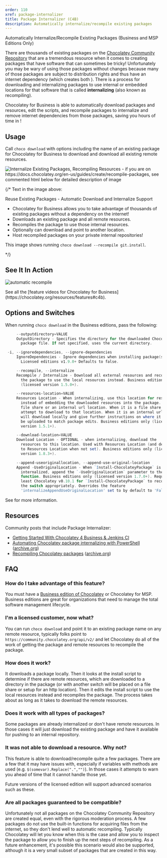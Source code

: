 ```yaml
---
order: 110
xref: package-internalizer
title: Package Internalizer (C4B)
description: Automatically internalize/recompile existing packages
---
```


Automatically Internalize/Recompile Existing Packages (Business and MSP Editions Only)

There are thousands of existing packages on the [Chocolatey Community Repository](https://community.chocolatey.org/packages) that are a tremendous resource when it comes to creating packages that have software that can sometimes be tricky! Unfortunately you may be wary of using those packages without changes because many of those packages are subject to distribution rights and thus have an internet dependency (which creates both <Xref title="trust and control issues" value="community-packages-disclaimer" />). There is a process for downloading and internalizing packages to use internal or embedded locations for that software that is called **internalizing** (also known as recompiling).

Chocolatey for Business is able to automatically download packages and resources, edit the scripts, and recompile packages to internalize and remove internet dependencies from those packages, saving you hours of time in <Xref title="manually internalizing/recompiling packages" value="recompile-packages" />!

## Usage

Call `choco download` with options including the name of an existing package for Chocolatey for Business to download and download all existing remote resources.

![Internalize Existing Packages, Recompiling Resources - if you are on https://docs.chocolatey.org/en-us/guides/create/recompile-packages, see commented html below for detailed description of image](/images/features/features_recompile_packages.png)

{/*
Text in the image above:

Reuse Existing Packages - Automatic Download and Internalize Support

- Chocolatey for Business allows you to take advantage of thousands of existing packages without a dependency on the internet!
- Downloads an existing package and all remote resources.
- Recompiles the package to use those internal resources.
- Optionally can download and point to another location.
- Host recompiled packages on your private internal repositories!

This image shows running `choco download --recompile git.install`.

*/}

## See It In Action

![automatic recompile](/images/gifs/choco_business_features_recompile.gif)

<Callout type="info">
    See all the [feature videos for Chocolatey for Business](https://chocolatey.org/resources/features#c4b).
</Callout>

## Options and Switches

When running `choco download` in the Business editions, pass the following:

```powershell
     --outputdirectory=VALUE
     OutputDirectory - Specifies the directory for the downloaded Chocolatey
       package file. If not specified, uses the current directory.

 -i, --ignoredependencies, --ignore-dependencies
     IgnoreDependencies - Ignore dependencies when installing package(s).
       Licensed editions v1.9.0+ Defaults to false.

     --recompile, --internalize
     Recompile / Internalize - Download all external resources and recompile
       the package to use the local resources instead. Business editions only
       (licensed version 1.5.0+).

     --resources-location=VALUE
     Resources Location - When internalizing, use this location for resources
       instead of embedding the downloaded resources into the package. Can be a
       file share or an internal url location. When it is a file share, it will
       attempt to download to that location. When it is an internal url, it
       will download locally and give further instructions on where it should
       be uploaded to match package edits. Business editions only (licensed
       version 1.5.1+).

     --download-location=VALUE
     Download Location - OPTIONAL - when internalizing, download the
       resources to this location. Used with Resources Location (and defaults
       to Resources Location when not set). Business editions only (licensed
       version 1.8.3+).

     --append-useoriginallocation, --append-use-original-location
     Append -UseOriginalLocation - When `Install-ChocolateyPackage` is
       internalized, append the `-UseOriginalLocation` parameter to the
       function. Business editions only (licensed version 1.7.0+). Requires at
       least Chocolatey v0.10.1 for `Install-ChocolateyPackage` to recognize
       the switch appropriately. Overrides the feature
       'internalizeAppendUseOriginalLocation' set to by default to 'False'.
```

See <Xref title="download command" value="choco-command-download" /> for more information.

## Resources

Community posts that include Package Internalizer:

* [Getting Started With Chocolatey 4 Business & Jenkins CI](https://blog.pauby.com/post/getting-started-with-chocolatey-and-jenkins/)
* [Automating Chocolatey package internalizing with PowerShell](https://winsysblog.com/2017/10/automating-chocolatey-package-internalizing-with-powershell.html) ([archive.org](https://web.archive.org/web/20201025112142/https://winsysblog.com/2017/10/automating-chocolatey-package-internalizing-with-powershell.html))
* [Recompiling Chocolatey packages](https://winsysblog.com/2017/08/recompiling-chocolatey-packages.html) ([archive.org](https://web.archive.org/web/20210815015512/https://winsysblog.com/2017/08/recompiling-chocolatey-packages.html))

## FAQ

### How do I take advantage of this feature?

You must have a [Business edition of Chocolatey](https://chocolatey.org/compare) or Chocolatey for MSP. Business editions are great for organizations that need to manage the total software management lifecycle.

### I'm a licensed customer, now what?

You can run `choco download` and point it to an existing package name on any remote resource, typically folks point to `https://community.chocolatey.org/api/v2/` and let Chocolatey do all of the work of getting the package and remote resources to recompile the package.

### How does it work?

It downloads a package locally. Then it looks at the install script to determine if there are remote resources, which are downloaded to a directory in the package (or with another switch will be placed on a file share or setup for an http location). Then it edits the install script to use the local resources instead and recompiles the package. The process takes about as long as it takes to download the remote resources.

### Does it work with all types of packages?

Some packages are already internalized or don't have remote resources. In those cases it will just download the existing package and have it available for pushing to an internal repository.

### It was not able to download a resource. Why not?

This feature is able to download/recompile quite a few packages. There are a few that it may have issues with, especially if variables with methods are used (e.g. `$(somevar).Replace(".","")`). In those cases it attempts to warn you ahead of time that it cannot handle those yet.

Future versions of the licensed edition will support advanced scenarios such as these.

### Are all packages guaranteed to be compatible?

Unfortunately not all packages on the Chocolatey Community Repository are created equal, even with the rigorous moderation process. A few packages do not use the built-in functions for acquiring files from the internet, so they don't lend well to automatic recompiling. Typically Chocolatey will let you know when this is the case and allow you to inspect the package to allow you to finish up the next steps of recompiling. As a future enhancement, it's possible this scenario would also be supported, although it is a very small subset of packages that are created in this way.
